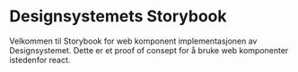 # Designsystemets Storybook

Velkommen til Storybook for web komponent implementasjonen av Designsystemet.
Dette er et proof of consept for å bruke web komponenter istedenfor react.

<div
  style={{
    display: 'grid',
    gridTemplateColumns: 'repeat(auto-fill, minmax(400px, 1fr))',
    gap: 'var(--ds-spacing-4)',
    marginBlock: 'var(--ds-spacing-6) var(--ds-spacing-12)',
  }}
>
  <dsc-details></dsc-details>
</div>
